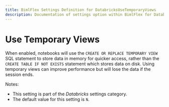 ```yaml
---
title: BimlFlex Settings Definition for DatabricksUseTemporaryViews
description: Documentation of settings option within BimlFlex for DatabricksUseTemporaryViews
---
```

<head>
  <meta name="varigenceProduct" content="BimlFlex"></meta>
  <meta name="varigenceArticleType" content="Reference"></meta>
</head>

# Use Temporary Views

When enabled, notebooks will use the `CREATE OR REPLACE TEMPORARY VIEW` SQL statement to store data in memory for quicker access, rather than the `CREATE TABLE IF NOT EXISTS` statement which stores data on disk. Using temporary views can improve performance but will lose the data if the session ends.

Notes:

* This setting is part of the *Databricks* settings category.
* The default value for this setting is `N`.
